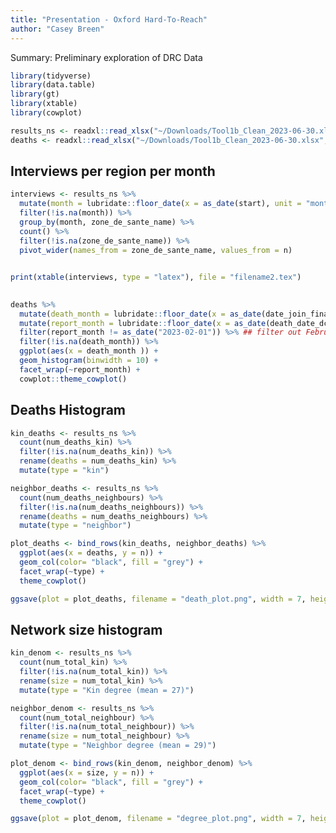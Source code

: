 ```yaml
---
title: "Presentation - Oxford Hard-To-Reach"
author: "Casey Breen"
---
```


Summary: Preliminary exploration of DRC Data 


```r
library(tidyverse)
library(data.table)
library(gt)
library(xtable)
library(cowplot)
```


```r
results_ns <- readxl::read_xlsx("~/Downloads/Tool1b_Clean_2023-06-30.xlsx", sheet = "main_networksurvival")
deaths <- readxl::read_xlsx("~/Downloads/Tool1b_Clean_2023-06-30.xlsx", sheet = "deaths")
```

## Interviews per region per month 

```r
interviews <- results_ns %>% 
  mutate(month = lubridate::floor_date(x = as_date(start), unit = "month")) %>% 
  filter(!is.na(month)) %>% 
  group_by(month, zone_de_sante_name) %>% 
  count() %>% 
  filter(!is.na(zone_de_sante_name)) %>% 
  pivot_wider(names_from = zone_de_sante_name, values_from = n) 


print(xtable(interviews, type = "latex"), file = "filename2.tex")

```

## 

```r
deaths %>% 
  mutate(death_month = lubridate::floor_date(x = as_date(date_join_final_death), unit = "month")) %>% 
  mutate(report_month = lubridate::floor_date(x = as_date(death_date_dc), unit = "month")) %>% 
  filter(report_month != as_date("2023-02-01")) %>% ## filter out February interviews  
  filter(!is.na(death_month)) %>% 
  ggplot(aes(x = death_month )) + 
  geom_histogram(binwidth = 10) + 
  facet_wrap(~report_month) + 
  cowplot::theme_cowplot() 
```
## Deaths Histogram

```r
kin_deaths <- results_ns %>% 
  count(num_deaths_kin) %>% 
  filter(!is.na(num_deaths_kin)) %>% 
  rename(deaths = num_deaths_kin) %>% 
  mutate(type = "kin")

neighbor_deaths <- results_ns %>% 
  count(num_deaths_neighbours) %>% 
  filter(!is.na(num_deaths_neighbours)) %>%
  rename(deaths = num_deaths_neighbours) %>% 
  mutate(type = "neighbor")

plot_deaths <- bind_rows(kin_deaths, neighbor_deaths) %>% 
  ggplot(aes(x = deaths, y = n)) + 
  geom_col(color= "black", fill = "grey") + 
  facet_wrap(~type) + 
  theme_cowplot()

ggsave(plot = plot_deaths, filename = "death_plot.png", width = 7, height = 4)
```

## Network size histogram 

```r
kin_denom <- results_ns %>% 
  count(num_total_kin) %>% 
  filter(!is.na(num_total_kin)) %>% 
  rename(size = num_total_kin) %>% 
  mutate(type = "Kin degree (mean = 27)")

neighbor_denom <- results_ns %>% 
  count(num_total_neighbour) %>% 
  filter(!is.na(num_total_neighbour)) %>%
  rename(size = num_total_neighbour) %>% 
  mutate(type = "Neighbor degree (mean = 29)")

plot_denom <- bind_rows(kin_denom, neighbor_denom) %>% 
  ggplot(aes(x = size, y = n)) + 
  geom_col(color= "black", fill = "grey") + 
  facet_wrap(~type) + 
  theme_cowplot()

ggsave(plot = plot_denom, filename = "degree_plot.png", width = 7, height = 4)
```



```r

```


